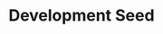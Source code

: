 ---
title: Development Seed
url: https://developmentseed.org/
image: ./media/devseed-logo--hor.png
group: Hosts
---